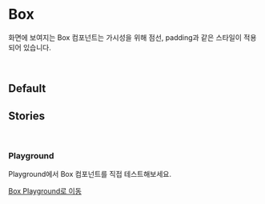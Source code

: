 


<Meta of={BoxStories} />

<br />
<br />
<br />
<br />

# Box

<Description of={BoxStories} />

화면에 보여지는 Box 컴포넌트는 <Highlighter>가시성을 위해 점선, padding과 같은 스타일이 적용되어 있습니다.</Highlighter>

<br />

## **Default**

<Primary />

<ArgTypes />

## **Stories**

<br />

### **Playground**

Playground에서 Box 컴포넌트를 직접 테스트해보세요.

[Box Playground로 이동](?path=/story/atom-box--playground)

<Description of={BoxStories.Playground} />
<Canvas of={BoxStories.Playground} />

<br />
<br />
